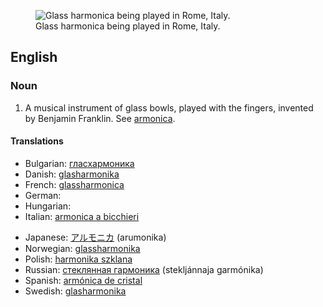 [[Image:Glass.harmonica.in.rome.arp.jpg|thumb|Glass harmonica being played in Rome, Italy.]]
==English==

===Noun===
{{en-noun|sg=[[glass]] [[harmonica]]}}

#{{musici}} A musical instrument of glass bowls, played with the fingers, invented by Benjamin Franklin. See [[armonica]].

====Translations====
{{trans-top|a musical instrument}}
* Bulgarian: [[гласхармоника]] {{f}}
* Danish: [[glasharmonika]]
* French: [[glassharmonica]] {{m}}
* German: {{t+|de|Glasharmonika|f}}
* Hungarian: {{t-|hu|üvegharmonika}}
* Italian: [[armonica a bicchieri]] {{f}}
{{trans-mid}}
* Japanese: [[アルモニカ]] (arumonika)
* Norwegian: [[glassharmonika]]
* Polish: [[harmonika szklana]] {{f}}
* Russian: [[стеклянная гармоника]] (stekljánnaja garmónika) {{f}}
* Spanish: [[armónica de cristal]] {{f}}
* Swedish: [[glasharmonika]] {{c}}
{{trans-bottom}}
